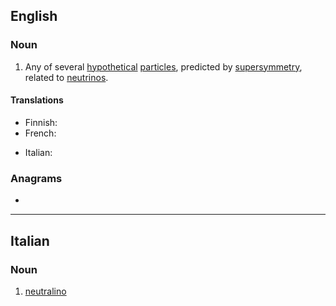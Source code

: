 ==English==

===Noun===
{{wikipedia}}
{{en-noun}}

# {{lb|en|physics}} Any of several [[hypothetical]] [[particle]]s, predicted by [[supersymmetry]], related to [[neutrino]]s.

====Translations====
{{trans-top|hypothetical particle}}
* Finnish: {{t|fi|neutraliino}}
* French: {{t+|fr|neutralino|m}}
{{trans-mid}}
* Italian: {{t|it|neutralino}}
{{trans-bottom}}

===Anagrams===
* {{anagrams|en|unrelation}}

----

==Italian==

===Noun===
{{wikipedia|lang=it}}
{{it-noun|m}}

# {{lb|it|physics}} [[#English|neutralino]]